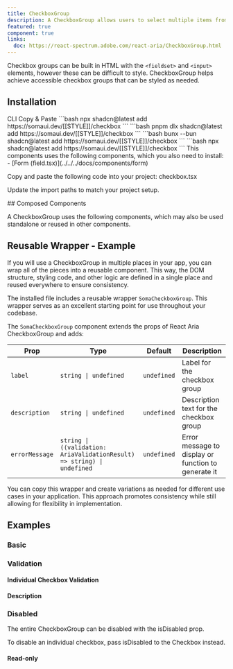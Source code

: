 ```yaml
---
title: CheckboxGroup
description: A CheckboxGroup allows users to select multiple items from a list of options.
featured: true
component: true
links:
  doc: https://react-spectrum.adobe.com/react-aria/CheckboxGroup.html
---
```


Checkbox groups can be built in HTML with the `<fieldset>` and `<input>` elements, however these can be difficult to style. CheckboxGroup helps achieve accessible checkbox groups that can be styled as needed.

<ComponentPreview name="checkbox-group-demo" />

## Installation

<Tabs defaultValue="cli">

<TabsList>
  <TabsTrigger value="cli">CLI</TabsTrigger>
  <TabsTrigger value="manual">Copy & Paste</TabsTrigger>
</TabsList>

<TabsContent value="cli">

<PackageManagerTabs>
  <PackageManagerContent value="npm">
    ```bash
    npx shadcn@latest add https://somaui.dev/[[STYLE]]/checkbox
    ```
  </PackageManagerContent>
  <PackageManagerContent value="pnpm">
    ```bash
    pnpm dlx shadcn@latest add https://somaui.dev/[[STYLE]]/checkbox
    ```

  </PackageManagerContent>
  <PackageManagerContent value="bun">
    ```bash
    bunx --bun shadcn@latest add https://somaui.dev/[[STYLE]]/checkbox
    ```
  </PackageManagerContent>
  <PackageManagerContent value="yarn">
    ```bash 
    npx shadcn@latest add https://somaui.dev/[[STYLE]]/checkbox
    ```
  </PackageManagerContent>
</PackageManagerTabs>

</TabsContent>

<TabsContent value="manual">

<Steps>

<Step>
  This components uses the following components, which you also need to install:
  - [Form (field.tsx)](../../../docs/components/form)
</Step>

<Step>Copy and paste the following code into your project: checkbox.tsx</Step>

<ComponentSource name="checkbox" />

<Step>Update the import paths to match your project setup.</Step>

</Steps>

</TabsContent>

</Tabs>
## Composed Components

A CheckboxGroup uses the following components, which may also be used standalone or reused in other components.

<ComponentCards>
  <ComponentCard component="label" />
  <ComponentCard component="checkbox" />
</ComponentCards>

## Reusable Wrapper - Example

If you will use a CheckboxGroup in multiple places in your app, you can wrap all of the pieces into a reusable component. This way, the DOM structure, styling code, and other logic are defined in a single place and reused everywhere to ensure consistency.

The installed file includes a reusable wrapper `SomaCheckboxGroup`. This wrapper serves as an excellent starting point for use throughout your codebase.

<ComponentPreview name="checkbox-group-reusable" />

The `SomaCheckboxGroup` component extends the props of React Aria CheckboxGroup and adds:

| Prop           | Type                                                                    | Default     | Description                                         |
| -------------- | ----------------------------------------------------------------------- | ----------- | --------------------------------------------------- |
| `label`        | `string \| undefined`                                                   | `undefined` | Label for the checkbox group                        |
| `description`  | `string \| undefined`                                                   | `undefined` | Description text for the checkbox group             |
| `errorMessage` | `string \| ((validation: AriaValidationResult) => string) \| undefined` | `undefined` | Error message to display or function to generate it |

You can copy this wrapper and create variations as needed for different use cases in your application. This approach promotes consistency while still allowing for flexibility in implementation.

## Examples

### Basic

<ComponentPreview name="checkbox-group-demo" />

### Validation

<ComponentPreview name="checkbox-group-validation" />

#### Individual Checkbox Validation

<ComponentPreview name="checkbox-group-individual-validation" />

#### Description

<ComponentPreview name="checkbox-group-description" />

### Disabled

The entire CheckboxGroup can be disabled with the isDisabled prop.

<ComponentPreview name="checkbox-group-disabled" />

To disable an individual checkbox, pass isDisabled to the Checkbox instead.

<ComponentPreview name="checkbox-group-disabled-individual" />

#### Read-only

<ComponentPreview name="checkbox-group-readonly" />
